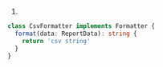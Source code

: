 1.
```ts
class CsvFormatter implements Formatter {
  format(data: ReportData): string {
    return 'csv string'
  }
}
```
